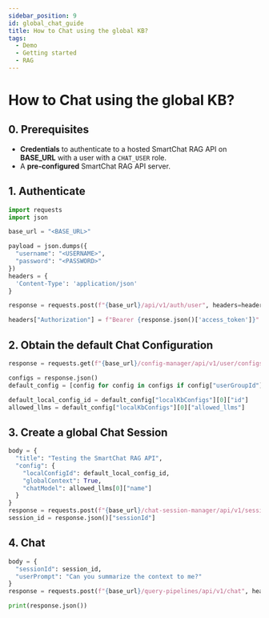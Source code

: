```yaml
---
sidebar_position: 9
id: global_chat_guide
title: How to Chat using the global KB?
tags:
  - Demo
  - Getting started
  - RAG
---
```


# How to Chat using the global KB?

## 0. Prerequisites

* **Credentials** to authenticate to a hosted SmartChat RAG API on **BASE_URL** with a user with a `CHAT_USER` role.
* A **pre-configured** SmartChat RAG API server.

## 1. Authenticate
```py showLineNumbers
import requests
import json

base_url = "<BASE_URL>"

payload = json.dumps({
  "username": "<USERNAME>",
  "password": "<PASSWORD>"
})
headers = {
  'Content-Type': 'application/json'
}

response = requests.post(f"{base_url}/api/v1/auth/user", headers=headers, data=payload)

headers["Authorization"] = f"Bearer {response.json()['access_token']}"
```

## 2. Obtain the default Chat Configuration
```py showLineNumbers
response = requests.get(f"{base_url}/config-manager/api/v1/user/configs", headers=headers )

configs = response.json()
default_config = [config for config in configs if config["userGroupId"] == "default"][0]

default_local_config_id = default_config["localKbConfigs"][0]["id"]
allowed_llms = default_config["localKbConfigs"][0]["allowed_llms"]
```

## 3. Create a global Chat Session
```py showLineNumbers
body = {
  "title": "Testing the SmartChat RAG API",
  "config": {
    "localConfigId": default_local_config_id,
    "globalContext": True,
    "chatModel": allowed_llms[0]["name"]
  }
}
response = requests.post(f"{base_url}/chat-session-manager/api/v1/sessions/", headers=headers, json=body)
session_id = response.json()["sessionId"]
```

## 4. Chat
```py showLineNumbers
body = {
  "sessionId": session_id,
  "userPrompt": "Can you summarize the context to me?"
}
response = requests.post(f"{base_url}/query-pipelines/api/v1/chat", headers=headers, json=body)

print(response.json())
```